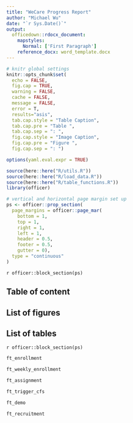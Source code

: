 ```yaml
---
title: "WeCare Progress Report"
author: "Michael Wu"
date: "`r Sys.Date()`"
output: 
  officedown::rdocx_document:
    mapstyles:
      Normal: ['First Paragraph']
    reference_docx: word_template.docx
---
```


```r
# knitr global settings
knitr::opts_chunk$set(
  echo = FALSE, 
  fig.cap = TRUE,
  warning = FALSE, 
  cache = FALSE,
  message = FALSE,
  error = T,
  results="asis",
  tab.cap.style = "Table Caption",
  tab.cap.pre = "Table ",
  tab.cap.sep = ": ",
  fig.cap.style = "Image Caption",
  fig.cap.pre = "Figure ",
  fig.cap.sep = ": ")

options(yaml.eval.expr = TRUE)

source(here::here("R/utils.R"))
source(here::here("R/load_data.R"))
source(here::here("R/table_functions.R"))
library(officer)
```

```r
# vertical and horizontal page margin set up
ps <- officer::prop_section(
  page_margins = officer::page_mar(
    bottom = 1,
    top = 1,
    right = 1,
    left = 1,
    header = 0.5,
    footer = 0.5,
    gutter = 0),
  type = "continuous"
)
```

`r officer::block_section(ps)`
\newpage

## Table of content

<!---BLOCK_TOC--->

## List of figures

<!---BLOCK_TOC{seq_id: 'fig'}--->

## List of tables

<!---BLOCK_TOC{seq_id: 'tab'}--->

`r officer::block_section(ps)`
\newpage

<!---BLOCK_LANDSCAPE_START--->

```r
ft_enrollment
```

\newpage

```r
ft_weekly_enrollment
```

\newpage

```r
ft_assignment
```

\newpage

<!---BLOCK_LANDSCAPE_STOP--->

```r
ft_trigger_cfs
```

\newpage

<!---BLOCK_LANDSCAPE_START--->

```r
ft_demo
```

\newpage

```r
ft_recruitment
```

<!---BLOCK_LANDSCAPE_STOP--->
